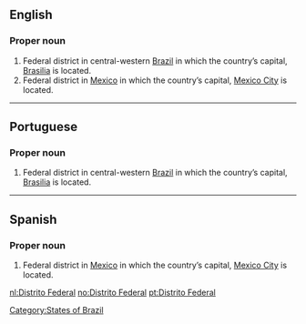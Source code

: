 ==English==
{{wikipedia|dab=Distrito Federal}}

===Proper noun===
{{en-proper noun}}

# Federal district in central-western [[Brazil]] in which the country’s capital, [[Brasilia]] is located.
# Federal district in [[Mexico]] in which the country’s capital, [[Mexico City]] is located.

[[Category:States of Brazil]]

----

==Portuguese==

===Proper noun===
{{infl|pt|proper noun|head=[[distrito|Distrito]] [[federal|Federal]]|g=m}}

# Federal district in central-western [[Brazil]] in which the country’s capital, [[Brasilia]] is located.

----

==Spanish==

===Proper noun===
{{infl|es|proper noun|head=[[distrito|Distrito]] [[federal|Federal]]|g=m}}

# Federal district in [[Mexico]] in which the country’s capital, [[Mexico City]] is located.

[[nl:Distrito Federal]]
[[no:Distrito Federal]]
[[pt:Distrito Federal]]